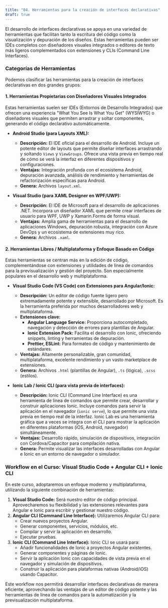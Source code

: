 ```yaml
---
title: "04. Herramientas para la creación de interfaces declarativas"
draft: true
---
```


El desarrollo de interfaces declarativas se apoya en una variedad de herramientas que facilitan tanto la escritura del código como la visualización y depuración de los diseños. Estas herramientas pueden ser IDEs completos con diseñadores visuales integrados o editores de texto más ligeros complementados con extensiones y CLIs (Command Line Interfaces).

### **Categorías de Herramientas**

Podemos clasificar las herramientas para la creación de interfaces declarativas en dos grandes grupos:

#### **1. Herramientas Propietarias con Diseñadores Visuales Integrados**

Estas herramientas suelen ser IDEs (Entornos de Desarrollo Integrados) que ofrecen una experiencia "What You See Is What You Get" (WYSIWYG) o diseñadores visuales que permiten arrastrar y soltar componentes, generando el código declarativo automáticamente.

*   **Android Studio (para Layouts XML):**
    *   **Descripción:** El IDE oficial para el desarrollo de Android. Incluye un potente editor de layouts que permite diseñar interfaces arrastrando y soltando `Views` y `ViewGroups`. Ofrece una vista previa en tiempo real de cómo se verá la interfaz en diferentes dispositivos y configuraciones.
    *   **Ventajas:** Integración profunda con el ecosistema Android, depuración avanzada, análisis de rendimiento y herramientas de refactorización específicas para Android.
    *   **Genera:** Archivos `layout.xml`.

*   **Visual Studio (para XAML Designer en WPF/UWP):**
    *   **Descripción:** El IDE de Microsoft para el desarrollo de aplicaciones .NET. Incorpora un diseñador XAML que permite crear interfaces de usuario para WPF, UWP y Xamarin.Forms de forma visual.
    *   **Ventajas:** Amplia gama de herramientas para el desarrollo de aplicaciones Windows, depuración robusta, integración con Azure DevOps y un ecosistema de extensiones muy rico.
    *   **Genera:** Archivos `.xaml`.

#### **2. Herramientas Libres / Multiplataforma y Enfoque Basado en Código**

Estas herramientas se centran más en la edición de código, complementándose con extensiones y utilidades de línea de comandos para la previsualización y gestión del proyecto. Son especialmente populares en el desarrollo web y multiplataforma.

*   **Visual Studio Code (VS Code) con Extensiones para Angular/Ionic:**
    *   **Descripción:** Un editor de código fuente ligero pero extremadamente potente y extensible, desarrollado por Microsoft. Es la herramienta preferida por muchos desarrolladores web y multiplataforma.
    *   **Extensiones clave:**
        *   **Angular Language Service:** Proporciona autocompletado, navegación y detección de errores para plantillas de Angular.
        *   **Ionic Extension Pack:** Facilita el desarrollo con Ionic, ofreciendo snippets, linting y herramientas de depuración.
        *   **Prettier, ESLint:** Para formateo de código y mantenimiento de estándares.
    *   **Ventajas:** Altamente personalizable, gran comunidad, multiplataforma, excelente rendimiento y un vasto marketplace de extensiones.
    *   **Genera:** Archivos `.html` (plantillas de Angular), `.ts` (lógica), `.scss` (estilos).

*   **Ionic Lab / Ionic CLI (para vista previa de interfaces):**
    *   **Descripción:** Ionic CLI (Command Line Interface) es una herramienta de línea de comandos que permite crear, desarrollar y construir aplicaciones Ionic. Incluye comandos para servir la aplicación en el navegador (`ionic serve`), lo que permite una vista previa en tiempo real de la interfaz. Ionic Lab es una herramienta gráfica que a veces se integra con el CLI para mostrar la aplicación en diferentes plataformas (iOS, Android, navegador) simultáneamente.
    *   **Ventajas:** Desarrollo rápido, simulación de dispositivos, integración con Cordova/Capacitor para compilación nativa.
    *   **Genera:** Permite visualizar las interfaces desarrolladas con Angular e Ionic en un entorno de navegador o simulador.

### **Workflow en el Curso: Visual Studio Code + Angular CLI + Ionic CLI**

En este curso, adoptaremos un enfoque moderno y multiplataforma, utilizando la siguiente combinación de herramientas:

1.  **Visual Studio Code:** Será nuestro editor de código principal. Aprovecharemos su flexibilidad y las extensiones relevantes para Angular e Ionic para escribir y gestionar nuestro código.
2.  **Angular CLI (Command Line Interface):** Utilizaremos Angular CLI para:
    *   Crear nuevos proyectos Angular.
    *   Generar componentes, servicios, módulos, etc.
    *   Compilar y servir la aplicación en desarrollo.
    *   Ejecutar pruebas.
3.  **Ionic CLI (Command Line Interface):** Ionic CLI se usará para:
    *   Añadir funcionalidades de Ionic a proyectos Angular existentes.
    *   Generar componentes y páginas de Ionic.
    *   Servir la aplicación Ionic con capacidades de vista previa en el navegador y simulación de dispositivos.
    *   Construir la aplicación para plataformas nativas (Android/iOS) usando Capacitor.

Este workflow nos permitirá desarrollar interfaces declarativas de manera eficiente, aprovechando las ventajas de un editor de código potente y las herramientas de línea de comandos para la automatización y la previsualización multiplataforma.
